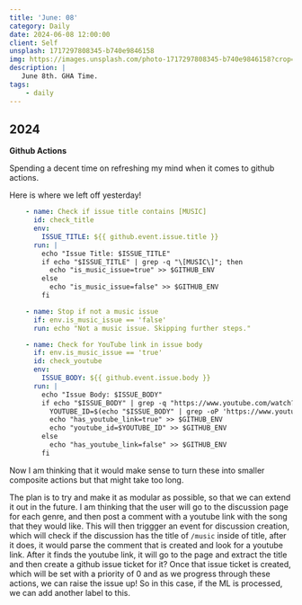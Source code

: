 ```yaml
---
title: 'June: 08'
category: Daily
date: 2024-06-08 12:00:00
client: Self
unsplash: 1717297808345-b740e9846158
img: https://images.unsplash.com/photo-1717297808345-b740e9846158?crop=entropy&cs=srgb&fm=jpg&ixid=MnwzNjM5Nzd8MHwxfHJhbmRvbXx8fHx8fHx8fDE2ODE3NDg2ODY&ixlib=rb-4.0.3&q=85
description: |
   June 8th. GHA Time.
tags:
    - daily
---
```


## 2024

**Github Actions**

Spending a decent time on refreshing my mind when it comes to github actions.

Here is where we left off yesterday!

```yaml
    - name: Check if issue title contains [MUSIC]
      id: check_title
      env:
        ISSUE_TITLE: ${{ github.event.issue.title }}
      run: |
        echo "Issue Title: $ISSUE_TITLE"
        if echo "$ISSUE_TITLE" | grep -q "\[MUSIC\]"; then
          echo "is_music_issue=true" >> $GITHUB_ENV
        else
          echo "is_music_issue=false" >> $GITHUB_ENV
        fi

    - name: Stop if not a music issue
      if: env.is_music_issue == 'false'
      run: echo "Not a music issue. Skipping further steps."

    - name: Check for YouTube link in issue body
      if: env.is_music_issue == 'true'
      id: check_youtube
      env:
        ISSUE_BODY: ${{ github.event.issue.body }}
      run: |
        echo "Issue Body: $ISSUE_BODY"
        if echo "$ISSUE_BODY" | grep -q "https://www.youtube.com/watch?v="; then
          YOUTUBE_ID=$(echo "$ISSUE_BODY" | grep -oP 'https://www.youtube.com/watch\?v=\K[\w-]+')
          echo "has_youtube_link=true" >> $GITHUB_ENV
          echo "youtube_id=$YOUTUBE_ID" >> $GITHUB_ENV
        else
          echo "has_youtube_link=false" >> $GITHUB_ENV
        fi

```

Now I am thinking that it would make sense to turn these into smaller composite actions but that might take too long.

The plan is to try and make it as modular as possible, so that we can extend it out in the future.
I am thinking that the user will go to the discussion page for each genre, and then post a comment with a youtube link with the song that they would like.
This will then triggger an event for discussion creation, which will check if the discussion has the title of `/music` inside of title, after it does, it would parse the comment that is created and look for a youtube link.
After it finds the youtube link, it will go to the page and extract the title and then create a github issue ticket for it?
Once that issue ticket is created, which will be set with a priority of 0 and as we progress through these actions, we can raise the issue up!
So in this case, if the ML is processed, we can add another label to this.